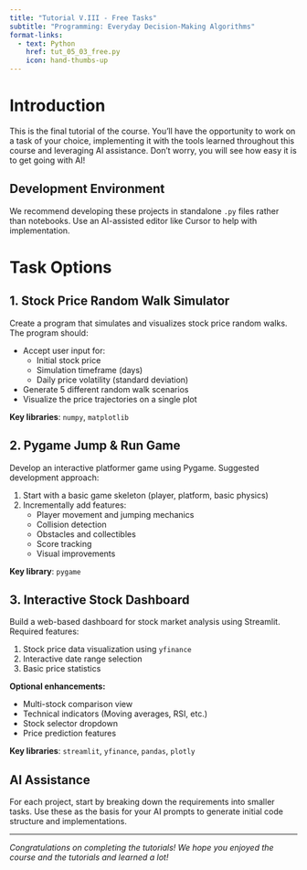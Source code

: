 ```yaml
---
title: "Tutorial V.III - Free Tasks"
subtitle: "Programming: Everyday Decision-Making Algorithms"
format-links:
  - text: Python
    href: tut_05_03_free.py
    icon: hand-thumbs-up
---
```


# Introduction

This is the final tutorial of the course. You'll have the opportunity to work on a task of your choice, implementing it with the tools learned throughout this course and leveraging AI assistance. Don't worry, you will see how easy it is to get going with AI!

::: {.callout-tip}
## Development Environment
We recommend developing these projects in standalone `.py` files rather than notebooks. Use an AI-assisted editor like Cursor to help with implementation.
:::

# Task Options

## 1. Stock Price Random Walk Simulator

Create a program that simulates and visualizes stock price random walks. The program should:

- Accept user input for:
  - Initial stock price
  - Simulation timeframe (days)
  - Daily price volatility (standard deviation)
- Generate 5 different random walk scenarios
- Visualize the price trajectories on a single plot

**Key libraries**: `numpy`, `matplotlib`

## 2. Pygame Jump & Run Game

Develop an interactive platformer game using Pygame. Suggested development approach:

1. Start with a basic game skeleton (player, platform, basic physics)
2. Incrementally add features:
   - Player movement and jumping mechanics
   - Collision detection
   - Obstacles and collectibles
   - Score tracking
   - Visual improvements

**Key library**: `pygame`

## 3. Interactive Stock Dashboard

Build a web-based dashboard for stock market analysis using Streamlit. Required features:

1. Stock price data visualization using `yfinance`
2. Interactive date range selection
3. Basic price statistics

**Optional enhancements:**

- Multi-stock comparison view
- Technical indicators (Moving averages, RSI, etc.)
- Stock selector dropdown
- Price prediction features

**Key libraries**: `streamlit`, `yfinance`, `pandas`, `plotly`

::: {.callout-note}
## AI Assistance
For each project, start by breaking down the requirements into smaller tasks. Use these as the basis for your AI prompts to generate initial code structure and implementations.
:::

---

*Congratulations on completing the tutorials! We hope you enjoyed the course and the tutorials and learned a lot!*
